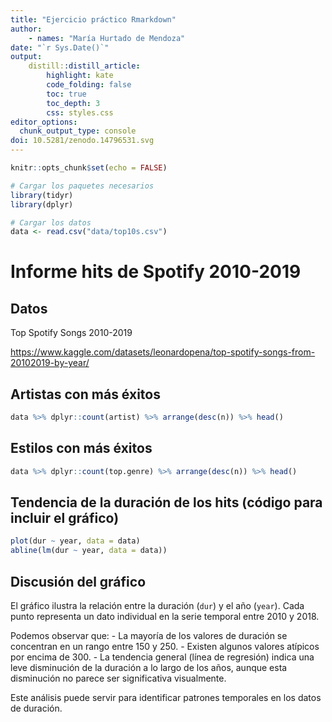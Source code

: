 ---
title: "Ejercicio práctico Rmarkdown"
author:
    - names: "María Hurtado de Mendoza"
date: "`r Sys.Date()`" 
output: 
    distill::distill_article:
        highlight: kate
        code_folding: false  
        toc: true     
        toc_depth: 3
        css: styles.css         
editor_options: 
  chunk_output_type: console
doi: 10.5281/zenodo.14796531.svg
---

```{r setup, include = FALSE}

knitr::opts_chunk$set(echo = FALSE)

# Cargar los paquetes necesarios
library(tidyr)
library(dplyr)

# Cargar los datos
data <- read.csv("data/top10s.csv")

```

# Informe hits de Spotify 2010-2019

## Datos

Top Spotify Songs 2010-2019

<https://www.kaggle.com/datasets/leonardopena/top-spotify-songs-from-20102019-by-year/>

## Artistas con más éxitos

```{r top_artists}

data %>% dplyr::count(artist) %>% arrange(desc(n)) %>% head()

```

## Estilos con más éxitos

```{r top_genres}

data %>% dplyr::count(top.genre) %>% arrange(desc(n)) %>% head()

```

## Tendencia de la duración de los hits (código para incluir el gráfico)

```{r duration_trend, fig.width=8, fig.height=6}

plot(dur ~ year, data = data)
abline(lm(dur ~ year, data = data))

```
## Discusión del gráfico

El gráfico ilustra la relación entre la duración (`dur`) y el año (`year`). Cada punto representa un dato individual en la serie temporal entre 2010 y 2018. 

Podemos observar que:
- La mayoría de los valores de duración se concentran en un rango entre 150 y 250.
- Existen algunos valores atípicos por encima de 300.
- La tendencia general (línea de regresión) indica una leve disminución de la duración a lo largo de los años, aunque esta disminución no parece ser significativa visualmente.

Este análisis puede servir para identificar patrones temporales en los datos de duración.
